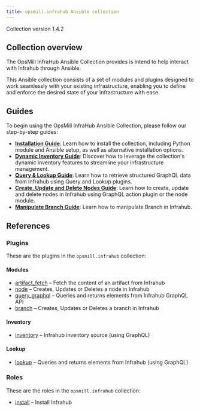 ```yaml
---
title: opsmill.infrahub Ansible collection
---
```


Collection version 1.4.2

## Collection overview

The OpsMill InfraHub Ansible Collection provides is intend to help interact with Infrahub through Ansible.

This Ansible collection consists of a set of modules and plugins designed to work seamlessly with your existing infrastructure, enabling you to define and enforce the desired state of your infrastructure with ease.

## Guides

To begin using the OpsMill InfraHub Ansible Collection, please follow our step-by-step guides:

* **[Installation Guide](./guides/installation.mdx)**: Learn how to install the collection, including Python module and Ansible setup, as well as alternative installation options.
* **[Dynamic Inventory Guide](./guides/dynamic-inventory.mdx)**: Discover how to leverage the collection's dynamic inventory features to streamline your infrastructure management.
* **[Query & Lookup Guide](./guides/query-and-lookup.mdx)**: Learn how to retrieve structured GraphQL data from Infrahub using Query and Lookup plugins.
* **[Create, Update and Delete Nodes Guide](./guides/node.mdx)**: Learn how to create, update and delete nodes in Infrahub using GraphQL action plugin or the node module.
* **[Manipulate Branch Guide](./guides/branch.mdx)**: Learn how to manipulate Branch in Infrahub.

## References

### Plugins

These are the plugins in the `opsmill.infrahub` collection:

#### Modules

<!-- vale off -->

* [artifact_fetch](./references/plugins/artifact_fetch_module) – Fetch the content of an artifact from Infrahub
* [node](./references/plugins/node_module) – Creates, Updates or Deletes a node in Infrahub
* [query_graphql](./references/plugins/query_graphql_module) – Queries and returns elements from Infrahub GraphQL API
* [branch](./references/plugins/branch_module) – Creates, Updates or Deletes a branch in Infrahub

<!-- vale on -->

#### Inventory

* [inventory](./references/plugins/inventory_inventory) – Infrahub inventory source (using GraphQL)

#### Lookup

* [lookup](./references/plugins/lookup_lookup) – Queries and returns elements from Infrahub (using GraphQL)

### Roles

These are the roles in the `opsmill.infrahub` collection:

* [install](./references/roles/install) – Install Infrahub